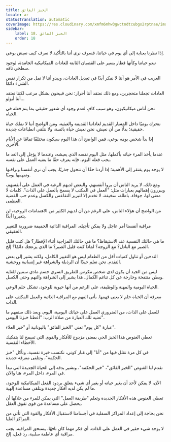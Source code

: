 ```yaml
---
title: الخبز الفائق
locale: ar
statusTranslation: automatic
coverImage: https://res.cloudinary.com/xmfm6mhw3gwctndtcubgx2rptnae/image/upload/v1740468922/small_cover_tratado_de_psicologia_revolucionaria_a4c0dca4e0.webp
sidebar:
    label: 18. الخبز الفائق
    order: 18
---
```

إذا نظرنا بعناية إلى أي يوم في حياتنا، فسوف نرى أننا بالتأكيد لا نعرف كيف نعيش بوعي.

تبدو حياتنا وكأنها قطار يسير على القضبان الثابتة للعادات الميكانيكية الجامدة، لوجود سطحي تافه.

الغريب في الأمر هو أننا لا نفكر أبدًا في تعديل العادات، ويبدو أننا لا نمل من تكرار نفس الشيء دائمًا.

العادات تجعلنا متحجرين، ومع ذلك نعتقد أننا أحرار؛ نحن قبيحون بشكل مرعب لكننا نعتقد أننا أبولو...

نحن أناس ميكانيكيون، وهو سبب كافٍ لعدم وجود أي شعور حقيقي بما يتم فعله في الحياة.

نتحرك يوميًا داخل المسار القديم لعاداتنا القديمة والعبثية، ومن الواضح أننا لا نملك حياة حقيقية؛ بدلًا من أن نعيش، نحن نعيش حياة بائسة، ولا نتلقى انطباعات جديدة.

إذا بدأ شخص يومه بوعي، فمن الواضح أن هذا اليوم سيكون مختلفًا تمامًا عن الأيام الأخرى.

عندما يأخذ المرء حياته بأكملها، مثل اليوم نفسه الذي يعيشه، وعندما لا يؤجل إلى الغد ما يجب فعله اليوم، فإنه يعرف حقًا ما يعنيه العمل على نفسه.

لا يوجد يوم يفتقر إلى الأهمية؛ إذا أردنا حقًا أن نتحول جذريًا، يجب أن نرى أنفسنا ونراقبها ونفهمها يوميًا.

ومع ذلك، لا يريد الناس أن يروا أنفسهم، والبعض لديهم الرغبة في العمل على أنفسهم، ويبررون إهمالهم بعبارات مثل: "العمل في المكتب لا يسمح بالعمل على الذات". كلمات لا معنى لها، جوفاء، باطلة، سخيفة، لا تخدم إلا لتبرير التقاعس والكسل وعدم حب القضية العظمى.

من الواضح أن هؤلاء الناس، على الرغم من أن لديهم الكثير من الاهتمامات الروحية، لن يتغيروا أبدًا.

مراقبة أنفسنا أمر عاجل ولا يمكن تأجيله. المراقبة الذاتية الحميمة ضرورية للتغيير الحقيقي.

ما هي حالتك النفسية عند الاستيقاظ؟ ما هي حالتك المزاجية أثناء الإفطار؟ هل كنت قليل الصبر مع النادل؟ مع الزوجة؟ لماذا كنت قليل الصبر؟ ما الذي يزعجك دائمًا؟ إلخ.

التدخين أو تناول كميات أقل من الطعام ليس هو التغيير الكامل، ولكنه يشير إلى بعض التقدم. نحن نعلم جيدًا أن الرذيلة والشراهة غير إنسانية ووحشية.

ليس من الجيد أن يكون لدى شخص مكرس للطريق السري جسم مادي سمين للغاية وبطن منتفخة وخارجة عن كل تناغم الكمال. هذا يشير إلى الشراهة والنهم وحتى الكسل.

الحياة اليومية والمهنة والوظيفة، على الرغم من أنها حيوية للوجود، تشكل حلم الوعي.

معرفة أن الحياة حلم لا يعني فهمها. يأتي الفهم مع المراقبة الذاتية والعمل المكثف على الذات.

للعمل على الذات، من الضروري العمل على حياتك اليومية، اليوم، وبعد ذلك ستفهم ما تعنيه تلك العبارة من صلاة الرب: "أعطنا خبزنا اليومي".

عبارة "كل يوم" تعني "الخبز الفائق" باليونانية أو "خبز العلاء".

تعطي الغنوص هذا الخبز الحي بمعنى مزدوج للأفكار والقوى التي تسمح لنا بتفكيك الأخطاء النفسية.

في كل مرة نقلل فيها من "أنا" إلى غبار كوني، نكتسب خبرة نفسية، ونأكل "خبز الحكمة"، ونتلقى معرفة جديدة.

تقدم لنا الغنوص "الخبز الفائق"، "خبز الحكمة"، وتشير بدقة إلى الحياة الجديدة التي تبدأ في المرء، داخل المرء، هنا والآن.

الآن، لا يمكن لأحد أن يغير حياته أو يغير أي شيء يتعلق بردود الفعل الميكانيكية للوجود، ما لم يكن لديه أفكار جديدة ويتلقى مساعدة إلهية.

تعطي الغنوص هذه الأفكار الجديدة وتعلم "طريقة العمل" التي يمكن للمرء من خلالها أن يحصل على مساعدة من قوى تفوق العقل.

نحن بحاجة إلى إعداد المراكز السفلية في أجسامنا لاستقبال الأفكار والقوة التي تأتي من المراكز العليا.

لا يوجد شيء حقير في العمل على الذات. أي فكر مهما كان تافهًا، يستحق المراقبة. يجب مراقبة أي عاطفة سلبية، رد فعل، إلخ.

